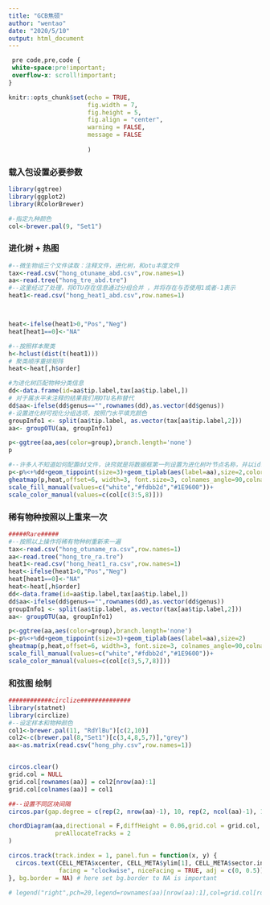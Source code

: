 ---
title: "GCB焦硕"
author: "wentao"
date: "2020/5/10"
output: html_document
---


```{css include=FALSE}
 pre code,pre,code {
 white-space:pre!important;
 overflow-x: scroll!important; 
} 
```

```{r setup, include=FALSE}
knitr::opts_chunk$set(echo = TRUE,
                      fig.width = 7,
                      fig.height = 5,
                      fig.align = "center",
                      warning = FALSE,
                      message = FALSE
                      
                      )
```

### 载入包设置必要参数

```{R}
library(ggtree)
library(ggplot2)
library(RColorBrewer)

#-指定九种颜色
col<-brewer.pal(9, "Set1")
```


### 进化树 + 热图

```{R}

#--微生物组三个文件读取：注释文件，进化树，和otu丰度文件
tax<-read.csv("hong_otuname_abd.csv",row.names=1)
aa<-read.tree("hong_tre_abd.tre")
#--这里经过了处理，将OTU存在信息通过分组合并 ，并将存在与否使用1或者-1表示
heat1<-read.csv("hong_heat1_abd.csv",row.names=1)



heat<-ifelse(heat1>0,"Pos","Neg")
heat[heat1==0]<-"NA"

#--按照样本聚类
h<-hclust(dist(t(heat1)))
# 聚类顺序重排矩阵
heat<-heat[,h$order]

#为进化树匹配物种分类信息
dd<-data.frame(id=aa$tip.label,tax[aa$tip.label,])
# 对于属水平未注释的结果我们用OTU名称替代
dd$aa<-ifelse(dd$genus=="",rownames(dd),as.vector(dd$genus))
#-设置进化树可视化分组选项，按照门水平填充颜色
groupInfo1 <- split(aa$tip.label, as.vector(tax[aa$tip.label,2]))
aa<- groupOTU(aa, groupInfo1)

p<-ggtree(aa,aes(color=group),branch.length='none')
p

#--许多人不知道如何配置dd文件，诀窍就是将数据框第一列设置为进化树叶节点名称，并以id命名。
p<-p%<+%dd+geom_tippoint(size=3)+geom_tiplab(aes(label=aa),size=2,color="black")
gheatmap(p,heat,offset=6, width=3, font.size=3, colnames_angle=90,colnames = T)+
scale_fill_manual(values=c("white","#fdbb2d","#1E9600"))+
scale_color_manual(values=c(col[c(3:5,8)]))

```

### 稀有物种按照以上重来一次

```{R}

#####Rare#####
#--按照以上操作将稀有物种树重新来一遍
tax<-read.csv("hong_otuname_ra.csv",row.names=1)
aa<-read.tree("hong_tre_ra.tre")
heat1<-read.csv("hong_heat1_ra.csv",row.names=1)
heat<-ifelse(heat1>0,"Pos","Neg")
heat[heat1==0]<-"NA"
heat<-heat[,h$order]
dd<-data.frame(id=aa$tip.label,tax[aa$tip.label,])
dd$aa<-ifelse(dd$genus=="",rownames(dd),as.vector(dd$genus))
groupInfo1 <- split(aa$tip.label, as.vector(tax[aa$tip.label,2]))
aa<- groupOTU(aa, groupInfo1)

p<-ggtree(aa,aes(color=group),branch.length='none')
p<-p%<+%dd+geom_tippoint(size=3)+geom_tiplab(aes(label=aa),size=2)
gheatmap(p,heat,offset=6, width=3, font.size=3, colnames_angle=90,colnames = T)+
scale_fill_manual(values=c("white","#fdbb2d","#1E9600"))+
scale_color_manual(values=c(col[c(3,5,7,8)]))
```

### 和弦图 绘制


```{R}

############circlize##############
library(statnet)
library(circlize)
#--设定样本和物种颜色
col1<-brewer.pal(11, "RdYlBu")[c(2,10)]
col2<-c(brewer.pal(8,"Set1")[c(3,4,8,5,7)],"grey")
aa<-as.matrix(read.csv("hong_phy.csv",row.names=1))


circos.clear()
grid.col = NULL
grid.col[rownames(aa)] = col2[nrow(aa):1]
grid.col[colnames(aa)] = col1

##--设置不同区块间隔
circos.par(gap.degree = c(rep(2, nrow(aa)-1), 10, rep(2, ncol(aa)-1), 10),start.degree = 0)

chordDiagram(aa,directional = F,diffHeight = 0.06,grid.col = grid.col, transparency = 0.5, annotationTrack =c("grid", "axis"),
             preAllocateTracks = 2
) 

circos.track(track.index = 1, panel.fun = function(x, y) {
  circos.text(CELL_META$xcenter, CELL_META$ylim[1], CELL_META$sector.index, 
              facing = "clockwise", niceFacing = TRUE, adj = c(0, 0.5))
}, bg.border = NA) # here set bg.border to NA is important

# legend("right",pch=20,legend=rownames(aa)[nrow(aa):1],col=grid.col[rownames(aa)[nrow(aa):1]],bty="n",cex=1,pt.cex=3,border="black") 


```



```{R}

```



```{R}

```



```{R}

```












